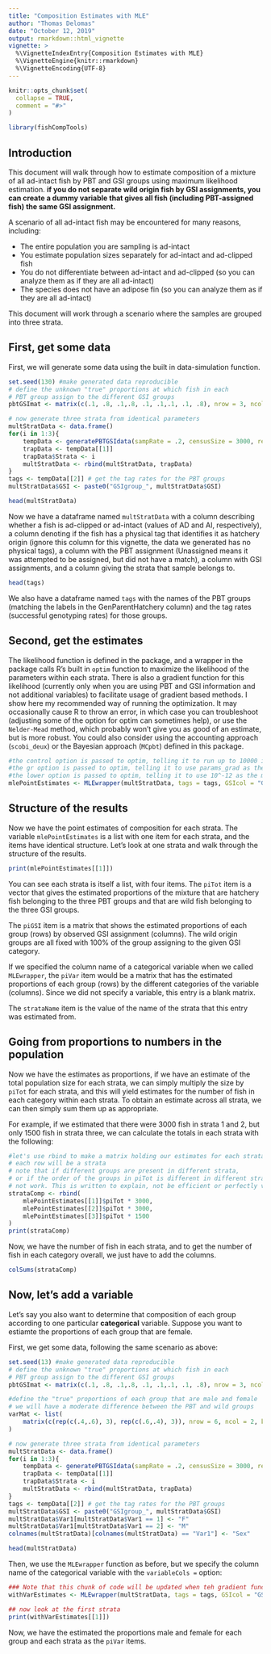 ```yaml
---
title: "Composition Estimates with MLE"
author: "Thomas Delomas"
date: "October 12, 2019"
output: rmarkdown::html_vignette
vignette: >
  %\VignetteIndexEntry{Composition Estimates with MLE}
  %\VignetteEngine{knitr::rmarkdown}
  %\VignetteEncoding{UTF-8}
---
```


```r
knitr::opts_chunk$set(
  collapse = TRUE,
  comment = "#>"
)
```

```r
library(fishCompTools)
```

## Introduction
This document will walk through how to estimate composition of a mixture of all ad-intact fish by PBT and GSI groups using maximum likelihood estimation. **if you do not separate wild origin fish by GSI assignments, you can create a dummy variable that gives all fish  (including PBT-assigned fish) the same GSI assignment.**


A scenario of all ad-intact fish may be encountered for many reasons, including:

* The entire population you are sampling is ad-intact
* You estimate population sizes separately for ad-intact and ad-clipped fish
* You do not differentiate between ad-intact and ad-clipped (so you can analyze them as if they are all ad-intact)
* The species does not have an adipose fin (so you can analyze them as if they are all ad-intact)

This document will work through a scenario where the samples are grouped into three strata.

## First, get some data
First, we will generate some data using the built in data-simulation function.

```r
set.seed(130) #make generated data reproducible
# define the unknown "true" proportions at which fish in each
# PBT group assign to the different GSI groups
pbtGSImat <- matrix(c(.1, .8, .1,.8, .1, .1,.1, .1, .8), nrow = 3, ncol = 3, byrow = TRUE)

# now generate three strata from identical parameters
multStratData <- data.frame()
for(i in 1:3){
	tempData <- generatePBTGSIdata(sampRate = .2, censusSize = 3000, relSizePBTgroups = c(1,2,3), tagRates = c(.8, .85,.9), physTagRates = 0, true_clipped = 0, true_noclip_H = .4, true_wild = .6, relSizeGSIgroups = c(1,2,1), PBT_GSI_calls = pbtGSImat)
	trapData <- tempData[[1]]
	trapData$Strata <- i
	multStratData <- rbind(multStratData, trapData)
}
tags <- tempData[[2]] # get the tag rates for the PBT groups
multStratData$GSI <- paste0("GSIgroup_", multStratData$GSI)

head(multStratData)
```

Now we have a dataframe named `multStratData` with a column describing whether a fish is ad-clipped or ad-intact (values of AD and AI, respectively), a column denoting if the fish has a physical tag that identifies it as hatchery origin (ignore this column for this vignette, the data we generated has no physical tags), a column with the PBT assignment (Unassigned means it was attempted to be assigned, but did not have a match), a column with GSI assignments, and a column giving the strata that sample belongs to.

```r
head(tags)
```

We also have a dataframe named `tags` with the names of the PBT groups (matching the labels in the GenParentHatchery column) and the tag rates (successful genotyping rates) for those groups. 

## Second, get the estimates
The likelihood function is defined in the package, and a wrapper in the package calls R's built in `optim` function to maximize the likelihood of the parameters within each strata. There is also a gradient function for this likelihood (currently only when you are using PBT and GSI information and not additional variables) to facilitate usage of gradient based methods. I show here my recommended way of running the optimization. It may occasionally cause R to throw an error, in which case you can troubleshoot (adjusting some of the option for optim can sometimes help), or use the `Nelder-Mead` method, which probably won't give you as good of an estimate, but is more robust. You could also consider using the accounting approach (`scobi_deux`) or the Bayesian approach (`MCpbt`) defined in this package.


```r
#the control option is passed to optim, telling it to run up to 10000 iterations
#the gr option is passed to optim, telling it to use params_grad as the gradient function
#the lower option is passed to optim, telling it to use 10^-12 as the minimum value to try for any parameter
mlePointEstimates <- MLEwrapper(multStratData, tags = tags, GSIcol = "GSI", PBTcol = "GenParentHatchery", strataCol = "Strata", adFinCol = "AdClip", AI = TRUE, optimMethod = "L-BFGS-B", variableCols = NULL, gr = params_grad, lower=10^-12, control = list(maxit=10000))
```

## Structure of the results
Now we have the point estimates of composition for each strata. The variable `mlePointEstimates` is a list with one item for each strata, and the items have identical structure. Let's look at one strata and walk through the structure of the results.
```r
print(mlePointEstimates[[1]])
```

You can see each strata is itself a list, with four items. The `piTot` item is a vector that gives the estimated proportions of the mixture that are hatchery fish belonging to the three PBT groups and that are wild fish belonging to the three GSI groups.

The `piGSI` item is a matrix that shows the estimated proportions of each group (rows) by observed GSI assignment (columns). The wild origin groups are all fixed with 100% of the group assigning to the given GSI category. 

If we specified the column name of a categorical variable when we called `MLEwrapper`, the `piVar` item would be a matrix that has the estimated proportions of each group (rows) by the different categories of the variable (columns). Since we did not specify a variable, this entry is a blank matrix.

The `strataName` item is the value of the name of the strata that this entry was estimated from.

## Going from proportions to numbers in the population

Now we have the estimates as proportions, if we have an estimate of the total population size for each strata, we can simply multiply the size by `piTot` for each strata, and this will yield estimates for the number of fish in each category within each strata. To obtain an estimate across all strata, we can then simply sum them up as appropriate.

For example, if we estimated that there were 3000 fish in strata 1 and 2, but only 1500 fish in strata three, we can calculate the totals in each strata with the following:

```r
#let's use rbind to make a matrix holding our estimates for each strata
# each row will be a strata
# note that if different groups are present in different strata,
# or if the order of the groups in piTot is different in different strata, the below code will
# not work. This is written to explain, not be efficient or perfectly versatile.
strataComp <- rbind(
	mlePointEstimates[[1]]$piTot * 3000,
	mlePointEstimates[[2]]$piTot * 3000,
	mlePointEstimates[[3]]$piTot * 1500
)
print(strataComp)
```
Now, we have the number of fish in each strata, and to get the number of fish in each category overall, we just have to add the columns.

```r
colSums(strataComp)
```


## Now, let's add a variable

Let's say you also want to determine that composition of each group according to one particular **categorical** variable. Suppose you want to estiamte the proportions of each group that are female.

First, we get some data, following the same scenario as above:

```r
set.seed(13) #make generated data reproducible
# define the unknown "true" proportions at which fish in each
# PBT group assign to the different GSI groups
pbtGSImat <- matrix(c(.1, .8, .1,.8, .1, .1,.1, .1, .8), nrow = 3, ncol = 3, byrow = TRUE)

#define the "true" proportions of each group that are male and female
# we will have a moderate difference between the PBT and wild groups
varMat <- list(
	matrix(c(rep(c(.4,.6), 3), rep(c(.6,.4), 3)), nrow = 6, ncol = 2, byrow = TRUE)
)

# now generate three strata from identical parameters
multStratData <- data.frame()
for(i in 1:3){
	tempData <- generatePBTGSIdata(sampRate = .2, censusSize = 3000, relSizePBTgroups = c(1,2,3), tagRates = c(.8, .85,.9), physTagRates = 0, true_clipped = 0, true_noclip_H = .4, true_wild = .6, relSizeGSIgroups = c(1,2,1), PBT_GSI_calls = pbtGSImat, varMatList = varMat)
	trapData <- tempData[[1]]
	trapData$Strata <- i
	multStratData <- rbind(multStratData, trapData)
}
tags <- tempData[[2]] # get the tag rates for the PBT groups
multStratData$GSI <- paste0("GSIgroup_", multStratData$GSI)
multStratData$Var1[multStratData$Var1 == 1] <- "F"
multStratData$Var1[multStratData$Var1 == 2] <- "M"
colnames(multStratData)[colnames(multStratData) == "Var1"] <- "Sex"

head(multStratData)
```

Then, we use the `MLEwrapper` function as before, but we specify the column name of the categorical variable with the `variableCols = ` option:

```r
### Note that this chunk of code will be updated when teh gradient function including an additional variable is written
withVarEstimates <- MLEwrapper(multStratData, tags = tags, GSIcol = "GSI", PBTcol = "GenParentHatchery", strataCol = "Strata", adFinCol = "AdClip", AI = TRUE, optimMethod = "Nelder-Mead", variableCols = "Sex", control = list(maxit=5000))

## now look at the first strata
print(withVarEstimates[[1]])
```

Now, we have the estimated the proportions male and female for each group and each strata as the `piVar` items.
